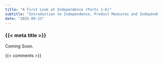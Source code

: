 ```yaml
---
title: "A First Look at Independence (Parts 1-6)"
subtitle: "Introduction to Independence, Product Measures and Independent Events, Independent Random Variables, Sums of Independent Random Variables, The Law of Large Numbers, and Central Limit Theorem Preview"
date: "2025-09-23"
---
```


### {{< meta title >}}

Coming Soon.

{{< comments >}}
